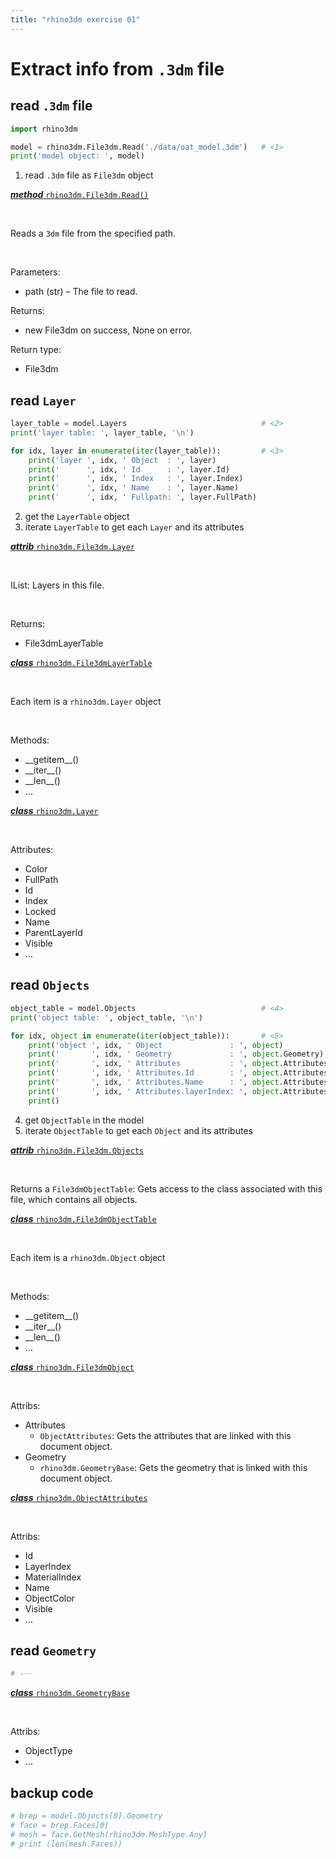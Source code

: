 ```yaml
---
title: "rhino3dm exercise 01"
---
```



# Extract info from `.3dm` file


## read `.3dm` file

```python
import rhino3dm

model = rhino3dm.File3dm.Read('./data/oat_model.3dm')   # <1>
print('model object: ', model)

```
1. read `.3dm` file as `File3dm` object

:::: {.column-margin}
::: {.callout-tip title="File3dm.Read()" collapse="true"}
[**_method_**  `rhino3dm.File3dm.Read()`](https://mcneel.github.io/rhino3dm/python/api/File3dm.html#rhino3dm.File3dm.Read)

<br />

Reads a `3dm` file from the specified path.

<br />

Parameters:

- path (str) – The file to read.

Returns:

- new File3dm on success, None on error.

Return type:

- File3dm
:::
::::


## read `Layer`

```python
layer_table = model.Layers                              # <2>
print('layer table: ', layer_table, '\n')

for idx, layer in enumerate(iter(layer_table)):         # <3>
    print('layer ', idx, ' Object  : ', layer)
    print('      ', idx, ' Id      : ', layer.Id)
    print('      ', idx, ' Index   : ', layer.Index)
    print('      ', idx, ' Name    : ', layer.Name)
    print('      ', idx, ' Fullpath: ', layer.FullPath)


```
2. get the `LayerTable` object
3. iterate `LayerTable` to get each `Layer` and its attributes

:::: {.column-margin}
::: {.callout-tip title="File3dm.Layers" collapse="true"}
[**_attrib_**  `rhino3dm.File3dm.Layer`](https://mcneel.github.io/rhino3dm/python/api/File3dm.html#rhino3dm.File3dm.Layers)

<br />

IList<Layer>: Layers in this file.

<br />

Returns: 

- File3dmLayerTable
:::

::: {.callout-tip title="File3dmLayerTable" collapse="true"}
[**_class_**  `rhino3dm.File3dmLayerTable`](https://mcneel.github.io/rhino3dm/python/api/File3dmLayerTable.html#module-rhino3dm)

<br />

Each item is a `rhino3dm.Layer` object

<br />

Methods:

- \__getitem__()
- \__iter__()
- \__len__()
- ...
:::

::: {.callout-tip title="Layer" collapse="true"}
[**_class_**  `rhino3dm.Layer`](https://mcneel.github.io/rhino3dm/python/api/Layer.html#module-rhino3dm)

<br />

Attributes:

- Color
- FullPath
- Id
- Index
- Locked
- Name
- ParentLayerId
- Visible
- ...
:::
::::


## read `Objects`

```python
object_table = model.Objects                            # <4>
print('object table: ', object_table, '\n')

for idx, object in enumerate(iter(object_table)):       # <5>
    print('object ', idx, ' Object               : ', object)
    print('       ', idx, ' Geometry             : ', object.Geometry)
    print('       ', idx, ' Attributes           : ', object.Attributes)
    print('       ', idx, ' Attributes.Id        : ', object.Attributes.Id)
    print('       ', idx, ' Attributes.Name      : ', object.Attributes.Name)
    print('       ', idx, ' Attributes.layerIndex: ', object.Attributes.LayerIndex)
    print()
```
4. get `ObjectTable` in the model
5. iterate `ObjectTable` to get each `Object` and its attributes


:::: {.column-margin}
::: {.callout-tip title="File3dm.Objects" collapse="true"}
[**_attrib_**  `rhino3dm.File3dm.Objects`](https://mcneel.github.io/rhino3dm/python/api/File3dm.html#rhino3dm.File3dm.Objects)

<br />

Returns a `File3dmObjectTable`: Gets access to the class associated with this file, which contains all objects.
:::

::: {.callout-tip title="File3dmObjectTable" collapse="true"}

[**_class_**  `rhino3dm.File3dmObjectTable`](https://mcneel.github.io/rhino3dm/python/api/File3dmObjectTable.html#module-rhino3dm)

<br />

Each item is a `rhino3dm.Object` object

<br />

Methods:

- \__getitem__()
- \__iter__()
- \__len__()
- ...
:::

::: {.callout-tip title="File3dmObject" collapse="true"}

[**_class_**  `rhino3dm.File3dmObject`](https://mcneel.github.io/rhino3dm/python/api/File3dmObject.html#module-rhino3dm)

<br />

Attribs:

- Attributes 
    - `ObjectAttributes`: Gets the attributes that are linked with this document object.

- Geometry 
    - `rhino3dm.GeometryBase`: Gets the geometry that is linked with this document object.
:::

::: {.callout-tip title="ObjectAttributes" collapse="true"}

[**_class_**  `rhino3dm.ObjectAttributes`](https://mcneel.github.io/rhino3dm/python/api/ObjectAttributes.html#module-rhino3dm)

<br />

Attribs:

- Id
- LayerIndex
- MaterialIndex
- Name
- ObjectColor
- Visible
- ...
:::
::::


## read `Geometry`

```python
# ---

```


:::: {.column-margin}
::: {.callout-tip title="GeomtryBase" collapse="true"}

[**_class_**  `rhino3dm.GeometryBase`](https://mcneel.github.io/rhino3dm/python/api/GeometryBase.html#module-rhino3dm)

<br />

Attribs:

- ObjectType
- ...
:::
::::


## backup code

```python
# brep = model.Objects[0].Geometry
# face = brep.Faces[0]
# mesh = face.GetMesh(rhino3dm.MeshType.Any)
# print (len(mesh.Faces))
```


